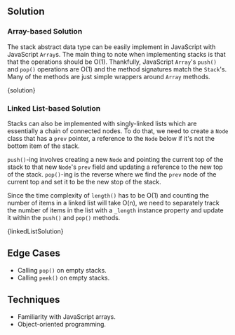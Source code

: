 

## Solution

### Array-based Solution

The stack abstract data type can be easily implement in JavaScript with JavaScript `Array`s. The main thing to note when implementing stacks is that that the operations should be O(1). Thankfully, JavaScript `Array`'s `push()` and `pop()` operations are O(1) and the method signatures match the `Stack`'s. Many of the methods are just simple wrappers around `Array` methods.

<MDXCodeBlock>{solution}</MDXCodeBlock>

### Linked List-based Solution

Stacks can also be implemented with singly-linked lists which are essentially a chain of connected nodes. To do that, we need to create a `Node` class that has a `prev` pointer, a reference to the `Node` below if it's not the bottom item of the stack.

`push()`-ing involves creating a new `Node` and pointing the current top of the stack to that new `Node`'s `prev` field and updating a reference to the new top of the stack. `pop()`-ing is the reverse where we find the `prev` node of the current top and set it to be the new stop of the stack.

Since the time complexity of `length()` has to be O(1) and counting the number of items in a linked list will take O(n), we need to separately track the number of items in the list with a `_length` instance property and update it within the `push()` and `pop()` methods.

<MDXCodeBlock>{linkedListSolution}</MDXCodeBlock>

## Edge Cases

- Calling `pop()` on empty stacks.
- Calling `peek()` on empty stacks.

## Techniques

- Familiarity with JavaScript arrays.
- Object-oriented programming.
